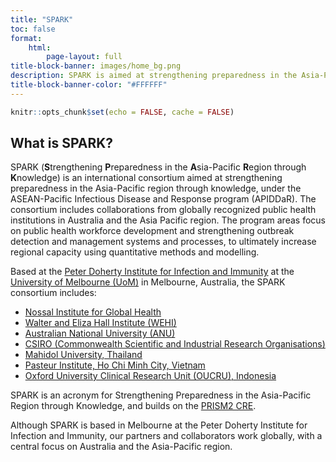 ```yaml
---
title: "SPARK"
toc: false
format:
    html:
        page-layout: full
title-block-banner: images/home_bg.png
description: SPARK is aimed at strengthening preparedness in the Asia-Pacific region through knowledge, under the ASEAN-Pacific Infectious Disease and Response program (APIDDaR). \n \n It uses quantitative methods and modelling to strengthen regional capacity, develop innovative tools for adaptive decision making to inform disease prevention control and elimination. <br /> <b>SPARK is funded by, and works in collaboration with the Department of Foreign Affairs and Trade.</b>
title-block-banner-color: "#FFFFFF"
---
```



```r
knitr::opts_chunk$set(echo = FALSE, cache = FALSE)
```


## What is SPARK?

SPARK (**S**trengthening **P**reparedness in the **A**sia-Pacific **R**egion through **K**nowledge) is an international consortium aimed at strengthening preparedness in the Asia-Pacific region through knowledge, under the ASEAN-Pacific Infectious Disease and Response program (APIDDaR). The consortium includes collaborations from globally recognized public health institutions in Australia and the Asia Pacific region.  The program areas focus on public health workforce development and strengthening outbreak detection and management systems and processes, to ultimately increase regional capacity using quantitative methods and modelling.

Based at the [Peter Doherty Institute for Infection and Immunity](https://www.doherty.edu.au/) at the [University of Melbourne (UoM)](https://www.unimelb.edu.au/) in Melbourne, Australia, the SPARK consortium includes:

* [Nossal Institute for Global Health](https://mspgh.unimelb.edu.au/centres-institutes/nossal-institute-for-global-health)
* [Walter and Eliza Hall Institute (WEHI)](https://www.wehi.edu.au/)
* [Australian National University (ANU)](https://www.anu.edu.au/)
* [CSIRO (Commonwealth Scientific and Industrial Research Organisations)](https://www.csiro.au/en/)
* [Mahidol University, Thailand](https://mahidol.ac.th/)
* [Pasteur Institute, Ho Chi Minh City, Vietnam](https://pasteur-network.org/en/members/asian-region/ho-chi-minh/)
* [Oxford University Clinical Research Unit (OUCRU), Indonesia](https://www.oucru.org/location/oucru-indonesia/)

SPARK is an acronym for Strengthening Preparedness in the Asia-Pacific Region through Knowledge, and builds on the [PRISM2 CRE](https://prism.edu.au/).

Although SPARK is based in Melbourne at the Peter Doherty Institute for Infection and Immunity, our partners and collaborators work globally, with a central focus on Australia and the Asia-Pacific region. 